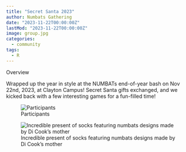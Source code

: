 ```yaml
---
title: "Secret Santa 2023"
author: Numbats Gathering
date: "2023-11-22T00:00:00Z"
lastMod: "2023-11-22T00:00:00Z"
image: group.jpg
categories:
  - community
tags:
  - R
---
```


Overview

Wrapped up the year in style at the NUMBATs end-of-year bash on Nov 22nd, 2023, at Clayton Campus! Secret Santa gifts exchanged, and we kicked back with a few interesting games for a fun-filled time!


![Participants](group.jpg)


![Incredible present of socks featuring numbats designs made by Di Cook's mother](stocking.jpg)

